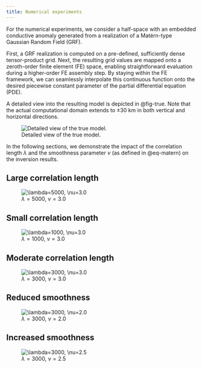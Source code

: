 ```yaml
---
title: Numerical experiments
---
```



For the numerical experiments, we consider a half-space with an embedded conductive anomaly generated from a realization of a Matérn-type Gaussian Random Field (GRF).

First, a GRF realization is computed on a pre-defined, sufficiently dense tensor-product grid. Next, the resulting grid values are mapped onto a zeroth-order finite element (FE) space, enabling straightforward evaluation during a higher-order FE assembly step. By staying within the FE framework, we can seamlessly interpolate this continuous function onto the desired piecewise constant parameter of the partial differential equation (PDE).

A detailed view into the resulting model is depicted in @fig-true. Note that the actual computational domain extends to $\pm 30$ km in both vertical and horizontal directions.

![Detailed view of the true model.](images/smallmodel_grf.png){#fig-true}

In the following sections, we demonstrate the impact of the correlation length $\lambda$ and the smoothness parameter $\nu$ (as defined in @eq-matern) on the inversion results.

## Large correlation length
![$\lambda=5000$, $\nu=3.0$](images/model_anim_050.gif){#fig-050}


## Small correlation length
![$\lambda=1000$, $\nu=3.0$](images/model_anim_051.gif){#fig-051}

## Moderate correlation length
![$\lambda=3000$, $\nu=3.0$](images/model_anim_052.gif){#fig-052}

## Reduced smoothness
![$\lambda=3000$, $\nu=2.0$](images/model_anim_053.gif){#fig-053}

## Increased smoothness
![$\lambda=3000$, $\nu=2.5$](images/model_anim_054.gif){#fig-054}

